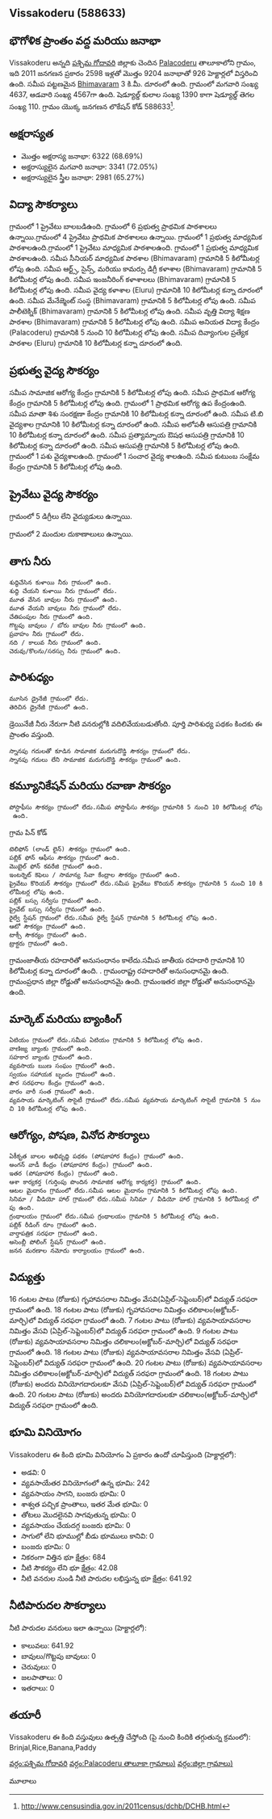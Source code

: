 {{Infobox settlement
| name=Vissakoderu
| native_name=
| native_name_lang=
| other_name=
| nickname=
| settlement_type=Village
| image_skyline=
| image_alt=
| image_caption=
| pushpin_map=India Andhra pradesh
| pushpin_label_position=right
| pushpin_map_alt=
| pushpin_map_caption=Location in Andhra pradesh, India
| latd=
| latm=
| lats=
| latNS=
| longd=
| longm=
| longs=
| longEW=
| coordinates_display=inline,title
| subdivision_type=[[ದೇಶ]]
| subdivision_name={{flag|India}}
| subdivision_type1=[[States and territories of India|State]]
| subdivision_name1=ఆంధ్రప్రదేశ్ 
| subdivision_type2=[[List of districts of India|District]]
| subdivision_name2=పశ్చిమ గోదావరి
| subdivision_type3=Tahsil
| subdivision_name3=Palacoderu
| website=
| established_title=<!-- Established -->
| established_date=
| founder=
| named_for=
| government_type=
| governing_body=
| unit_pref=Metric=
| area_footnotes=
| area_rank=
| area_total_km2=9.26
| elevation_footnotes=
| elevation_m=
| population_total=9204
| population_as_of=2011
| population_rank=
| population_density_km2=993
| population_demonym=
| population_footnotes=
| demographics_type1=Languages
| demographics1_title1=Official
| demographics1_info1=[[Telugu language|Telugu]]
| timezone1=[[Indian Standard Time|IST]]
| utc_offset1==+5:30
| postal_code_type=[[Postal Index Number|PIN]]
| postal_code=534244
| area_code_type=Telephone code
| area_code=
| registration_plate=
| blank1_name_sec1=Nearest city
| blank1_info_sec1=[[Bhimavaram]]
| blank2_name_sec1=[[Human sex ratio|Sex ratio]]
| blank2_info_sec1=984 [[male|♂]]/[[female|♀]]
| blank3_name_sec1=Literacy
| blank3_info_sec1=68.69%
| blank1_name_sec2=[[2011 Census of India|2011 census]] code
| blank1_info_sec2=588633
| footnotes=
}}

== Vissakoderu (588633) ==

== భౌగోళిక ప్రాంతం వద్ద మరియు జనాభా ==

Vissakoderu అన్నది [[పశ్చిమ గోదావరి]] జిల్లాకు చెందిన [[Palacoderu]] తాలూకాలోని గ్రామం, ఇది 2011 జనగణన ప్రకారం 2598 ఇళ్లతో మొత్తం 9204 జనాభాతో 926 హెక్టార్లలో విస్తరించి ఉంది. సమీప పట్టణమైన [[Bhimavaram]] 3 కి.మీ. దూరంలో ఉంది. గ్రామంలో మగవారి సంఖ్య 4637, ఆడవారి సంఖ్య 4567గా ఉంది. షెడ్యూల్డ్ కులాల సంఖ్య 1390 కాగా షెడ్యూల్డ్ తెగల సంఖ్య 110. గ్రామం యొక్క జనగణన లొకేషన్ కోడ్ 588633<ref>http://www.censusindia.gov.in/2011census/dchb/DCHB.html</ref>.


== అక్షరాస్యత ==  
* మొత్తం అక్షరాస్య జనాభా: 6322 (68.69%)
* అక్షరాస్యులైన మగవారి జనాభా: 3341 (72.05%)
* అక్షరాస్యులైన స్త్రీల జనాభా: 2981 (65.27%)


== విద్యా సౌకర్యాలు ==  
﻿గ్రామంలో 1 ప్రైవేటు బాలబడిఉంది.
గ్రామంలో 6 ప్రభుత్వ ప్రాథమిక పాఠశాలలు ఉన్నాయి.గ్రామంలో 4 ప్రైవేటు ప్రాథమిక పాఠశాలలు ఉన్నాయి.
﻿గ్రామంలో 1 ప్రభుత్వ మాధ్యమిక పాఠశాలఉంది.﻿గ్రామంలో 1 ప్రైవేటు మాధ్యమిక పాఠశాలఉంది.
﻿గ్రామంలో 1 ప్రభుత్వ మాధ్యమిక పాఠశాలఉంది.
సమీప సీనియర్ మాధ్యమిక పాఠశాల (Bhimavaram) గ్రామానికి 5 కిలోమీటర్ల లోపు ఉంది. 
సమీప ఆర్ట్స్, సైన్స్, మరియు కామర్సు డిగ్రీ కళాశాల (Bhimavaram) గ్రామానికి 5 కిలోమీటర్ల లోపు ఉంది. 
సమీప ఇంజనీరింగ్ కళాశాలలు (Bhimavaram) గ్రామానికి 5 కిలోమీటర్ల లోపు ఉంది. 
సమీప వైద్య కళాశాల (Eluru) గ్రామానికి 10 కిలోమీటర్ల కన్నా దూరంలో ఉంది. 
సమీప మేనేజ్మెంట్ సంస్థ (Bhimavaram) గ్రామానికి 5 కిలోమీటర్ల లోపు ఉంది. 
సమీప పాలీటెక్నిక్ (Bhimavaram) గ్రామానికి 5 కిలోమీటర్ల లోపు ఉంది. 
సమీప వృత్తి విద్యా శిక్షణ పాఠశాల (Bhimavaram) గ్రామానికి 5 కిలోమీటర్ల లోపు ఉంది. 
సమీప అనియత విద్యా కేంద్రం (Palacoderu) గ్రామానికి 5 నుంచి 10 కిలోమీటర్ల లోపు ఉంది.
సమీప దివ్యాంగుల ప్రత్యేక పాఠశాల (Eluru) గ్రామానికి 10 కిలోమీటర్ల కన్నా దూరంలో ఉంది. 



== ప్రభుత్వ వైద్య సౌకర్యం ==
సమీప సామాజిక ఆరోగ్య కేంద్రం గ్రామానికి 5 కిలోమీటర్ల లోపు ఉంది. 
సమీప ప్రాథమిక ఆరోగ్య కేంద్రం గ్రామానికి 5 కిలోమీటర్ల లోపు ఉంది. 
﻿గ్రామంలో 1 ప్రాథమిక ఆరోగ్య ఉప కేంద్రంఉంది.
సమీప మాతా శిశు సంరక్షణా కేంద్రం గ్రామానికి 10 కిలోమీటర్ల కన్నా దూరంలో ఉంది. 
సమీప టి.బి వైద్యశాల గ్రామానికి 10 కిలోమీటర్ల కన్నా దూరంలో ఉంది. 
సమీప అలోపతీ ఆసుపత్రి గ్రామానికి 10 కిలోమీటర్ల కన్నా దూరంలో ఉంది. 
సమీప ప్రత్యామ్నాయ ఔషధ ఆసుపత్రి గ్రామానికి 10 కిలోమీటర్ల కన్నా దూరంలో ఉంది. 
సమీప ఆసుపత్రి గ్రామానికి 5 కిలోమీటర్ల లోపు ఉంది. 
﻿గ్రామంలో 1 పశు వైద్యశాలఉంది.
﻿గ్రామంలో 1 సంచార వైద్య శాలఉంది.
సమీప కుటుంబ సంక్షేమ కేంద్రం గ్రామానికి 5 కిలోమీటర్ల లోపు ఉంది. 


== ప్రైవేటు వైద్య సౌకర్యం ==





గ్రామంలో 5 డిగ్రీలు లేని వైద్యుడులు ఉన్నాయి.

గ్రామంలో 2 మందుల దుకాణాలులు ఉన్నాయి.



== తాగు నీరు ==
 శుద్ధిచేసిన కుళాయి నీరు గ్రామంలో ఉంది.
 శుద్ధి చేయని కుళాయి నీరు గ్రామంలో లేదు.
 మూత వేసిన బావుల నీరు గ్రామంలో ఉంది.
 మూత వేయని బావులు నీరు గ్రామంలో లేదు.
 చేతిపంపుల నీరు గ్రామంలో ఉంది.
 గొట్టపు బావులు / బోరు బావుల నీరు గ్రామంలో ఉంది.
 ప్రవాహం నీరు గ్రామంలో లేదు.
 నది / కాలువ నీరు గ్రామంలో ఉంది.
 చెరువు/కొలను/సరస్సు నీరు గ్రామంలో ఉంది.


== పారిశుధ్యం ==
 మూసిన డ్రైనేజీ గ్రామంలో లేదు.
 తెరిచిన డ్రైనేజీ గ్రామంలో ఉంది.
డ్రెయినేజీ నీరు నేరుగా నీటి వనరుల్లోకి వదిలివేయబడుతోంది.
పూర్తి పారిశుధ్య పథకం కిందకు ఈ ప్రాంతం వస్తుంది.
 స్నానపు గదులతో కూడిన సామాజిక మరుగుదొడ్డి సౌకర్యం గ్రామంలో లేదు.
 స్నానపు గదులు లేని సామాజిక మరుగుదొడ్డి సౌకర్యం గ్రామంలో ఉంది.


== కమ్యూనికేషన్ మరియు రవాణా సౌకర్యం ==
 పోస్టాఫీసు సౌకర్యం గ్రామంలో లేదు.సమీప పోస్టాఫీసు సౌకర్యం గ్రామానికి 5 నుంచి 10 కిలోమీటర్ల లోపు ఉంది.
గ్రామ పిన్ కోడ్
 టెలిఫోన్ (లాండ్ లైన్) సౌకర్యం గ్రామంలో ఉంది.
 పబ్లిక్ ఫోన్ ఆఫీసు సౌకర్యం గ్రామంలో ఉంది.
 మొబైల్ ఫోన్ కవరేజి గ్రామంలో ఉంది.
 ఇంటర్నెట్ కెఫెలు / సామాన్య సేవా కేంద్రాల సౌకర్యం గ్రామంలో ఉంది.
 ప్రైవేటు కొరియర్ సౌకర్యం గ్రామంలో లేదు.సమీప ప్రైవేటు కొరియర్ సౌకర్యం గ్రామానికి 5 నుంచి 10 కిలోమీటర్ల లోపు ఉంది.
 పబ్లిక్ బస్సు సర్వీసు గ్రామంలో ఉంది.
 ప్రైవేట్ బస్సు సర్వీసు గ్రామంలో ఉంది.
 రైల్వే స్టేషన్ గ్రామంలో లేదు.సమీప రైల్వే స్టేషన్ గ్రామానికి 5 కిలోమీటర్ల లోపు ఉంది. 
 ఆటో సౌకర్యం గ్రామంలో ఉంది.
 టాక్సీ సౌకర్యం గ్రామంలో ఉంది.
 ట్రాక్టరు గ్రామంలో ఉంది.
గ్రామంజాతీయ రహదారితో అనుసంధానం కాలేదు.సమీప జాతీయ రహదారి గ్రామానికి 10 కిలోమీటర్ల కన్నా దూరంలో ఉంది. .
గ్రామంరాష్ట్ర రహదారితో అనుసంధానమై ఉంది.
గ్రామంప్రధాన జిల్లా రోడ్డుతో అనుసంధానమై ఉంది.
గ్రామంఇతర జిల్లా రోడ్డుతో అనుసంధానమై ఉంది.







== మార్కెట్ మరియు బ్యాంకింగ్ ==
 ఏటియం గ్రామంలో లేదు.సమీప ఏటియం గ్రామానికి 5 కిలోమీటర్ల లోపు ఉంది. 
 వాణిజ్య బ్యాంకు గ్రామంలో ఉంది.
 సహకార బ్యాంకు గ్రామంలో ఉంది.
 వ్యవసాయ ఋణ సంఘం గ్రామంలో ఉంది.
 స్వయం సహాయక బృందం గ్రామంలో ఉంది.
 పౌర సరఫరాల కేంద్రం గ్రామంలో ఉంది.
 వారం వారీ సంత గ్రామంలో ఉంది.
 వ్యవసాయ మార్కెటింగ్ సొసైటీ గ్రామంలో లేదు.సమీప వ్యవసాయ మార్కెటింగ్ సొసైటీ గ్రామానికి 5 నుంచి 10 కిలోమీటర్ల లోపు ఉంది.


== ఆరోగ్యం, పోషణ, వినోద సౌకర్యాలు ==
 ఏకీకృత బాలల అభివృద్ధి పథకం (పోషకాహార కేంద్రం) గ్రామంలో ఉంది.
 అంగన్ వాడీ కేంద్రం (పోషకాహార కేంద్రం) గ్రామంలో ఉంది.
 ఇతర (పోషకాహార కేంద్రం) గ్రామంలో ఉంది.
 ఆశా కార్యకర్త (గుర్తింపు పొందిన సామాజిక ఆరోగ్య కార్యకర్త) గ్రామంలో ఉంది.
 ఆటల మైదానం గ్రామంలో లేదు.సమీప ఆటల మైదానం గ్రామానికి 5 కిలోమీటర్ల లోపు ఉంది. 
 సినిమా / వీడియో హాల్ గ్రామంలో లేదు.సమీప సినిమా / వీడియో హాల్ గ్రామానికి 5 కిలోమీటర్ల లోపు ఉంది. 
 గ్రంథాలయం గ్రామంలో లేదు.సమీప గ్రంథాలయం గ్రామానికి 5 కిలోమీటర్ల లోపు ఉంది. 
 పబ్లిక్ రీడింగ్ రూం గ్రామంలో ఉంది.
 వార్తాపత్రిక సరఫరా గ్రామంలో ఉంది.
 అసెంబ్లీ పోలింగ్ స్టేషన్ గ్రామంలో ఉంది.
 జనన మరణాల నమోదు కార్యాలయం గ్రామంలో ఉంది.


== విద్యుత్తు ==
16 గంటల పాటు (రోజుకు)  గృహావసరాల నిమిత్తం వేసవి(ఏప్రిల్-సెప్టెంబర్)లో విద్యుత్ సరఫరా గ్రామంలో ఉంది.
18 గంటల పాటు (రోజుకు)  గృహావసరాల నిమిత్తం చలికాలం(అక్టోబర్-మార్చి)లో విద్యుత్ సరఫరా గ్రామంలో ఉంది.
7 గంటల పాటు (రోజుకు) వ్యవసాయావసరాల నిమిత్తం వేసవి (ఏప్రిల్-సెప్టెంబర్)లో విద్యుత్ సరఫరా గ్రామంలో ఉంది.
9 గంటల పాటు (రోజుకు) వ్యవసాయావసరాల నిమిత్తం చలికాలం(అక్టోబర్-మార్చి)లో విద్యుత్ సరఫరా గ్రామంలో ఉంది.
18 గంటల పాటు (రోజుకు) వ్యవసాయావసరాల నిమిత్తం వేసవి (ఏప్రిల్-సెప్టెంబర్)లో విద్యుత్ సరఫరా గ్రామంలో ఉంది.
20 గంటల పాటు (రోజుకు) వ్యవసాయావసరాల నిమిత్తం చలికాలం(అక్టోబర్-మార్చి)లో విద్యుత్ సరఫరా గ్రామంలో ఉంది.
18 గంటల పాటు (రోజుకు) అందరు వినియోగదారులకూ వేసవి (ఏప్రిల్-సెప్టెంబర్)లో విద్యుత్ సరఫరా గ్రామంలో ఉంది.
20 గంటల పాటు (రోజుకు) అందరు వినియోగదారులకూ చలికాలం(అక్టోబర్-మార్చి)లో విద్యుత్ సరఫరా గ్రామంలో ఉంది.


== భూమి వినియోగం ==
Vissakoderu ఈ కింది భూమి వినియోగం ఏ ప్రకారం ఉందో చూపిస్తుంది (హెక్టార్లలో):
* అడవి: 0
* వ్యవసాయేతర వినియోగంలో ఉన్న భూమి: 242
* వ్యవసాయం సాగని, బంజరు భూమి: 0
* శాశ్వత పచ్చిక ప్రాంతాలు, ఇతర మేత భూమి: 0
* తోటలు మొదలైనవి సాగవుతున్న భూమి: 0
* వ్యవసాయం చేయదగ్గ బంజరు భూమి: 0
* సాగులో లేని భూముల్లో బీడు భూములు కానివి: 0
* బంజరు భూమి: 0
* నికరంగా విత్తిన భూ క్షేత్రం: 684
* నీటి సౌకర్యం లేని భూ క్షేత్రం: 42.08
* నీటి వనరుల నుండి నీటి పారుదల లభిస్తున్న భూ క్షేత్రం: 641.92


== నీటిపారుదల సౌకర్యాలు ==
నీటి పారుదల వనరులు ఇలా ఉన్నాయి (హెక్టార్లలో):
* కాలువలు: 641.92
* బావులు/గొట్టపు బావులు: 0
* చెరువులు: 0
* జలపాతాలు: 0
* ఇతరాలు: 0


== తయారీ ==
Vissakoderu ఈ కింది వస్తువులు ఉత్పత్తి చేస్తోంది  (పై నుంచి కిందికి తగ్గుతున్న క్రమంలో): Brinjal,Rice,Banana,Paddy


[[వర్గం:పశ్చిమ గోదావరి]]
[[వర్గం:Palacoderu తాలూకా గ్రామాలు)]]
[[వర్గం:జిల్లా గ్రామాలు)]]


మూలాలు
{{మూలాలజాబితా}}


